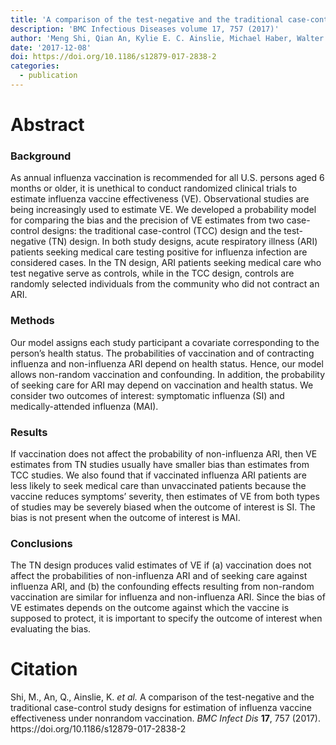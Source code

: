 ```yaml
---
title: 'A comparison of the test-negative and the traditional case-control study designs for estimation of influenza vaccine effectiveness under nonrandom vaccination'
description: 'BMC Infectious Diseases volume 17, 757 (2017)'
author: 'Meng Shi, Qian An, Kylie E. C. Ainslie, Michael Haber, Walter A. Orenstein '
date: '2017-12-08'
doi: https://doi.org/10.1186/s12879-017-2838-2
categories: 
  - publication
---
```


# Abstract

### Background

As annual influenza vaccination is recommended for all U.S. persons aged 6 months or older, it is unethical to conduct randomized clinical trials to estimate influenza vaccine effectiveness (VE). Observational studies are being increasingly used to estimate VE. We developed a probability model for comparing the bias and the precision of VE estimates from two case-control designs: the traditional case-control (TCC) design and the test-negative (TN) design. In both study designs, acute respiratory illness (ARI) patients seeking medical care testing positive for influenza infection are considered cases. In the TN design, ARI patients seeking medical care who test negative serve as controls, while in the TCC design, controls are randomly selected individuals from the community who did not contract an ARI.

### Methods

Our model assigns each study participant a covariate corresponding to the person’s health status. The probabilities of vaccination and of contracting influenza and non-influenza ARI depend on health status. Hence, our model allows non-random vaccination and confounding. In addition, the probability of seeking care for ARI may depend on vaccination and health status. We consider two outcomes of interest: symptomatic influenza (SI) and medically-attended influenza (MAI).

### Results

If vaccination does not affect the probability of non-influenza ARI, then VE estimates from TN studies usually have smaller bias than estimates from TCC studies. We also found that if vaccinated influenza ARI patients are less likely to seek medical care than unvaccinated patients because the vaccine reduces symptoms’ severity, then estimates of VE from both types of studies may be severely biased when the outcome of interest is SI. The bias is not present when the outcome of interest is MAI.

### Conclusions

The TN design produces valid estimates of VE if (a) vaccination does not affect the probabilities of non-influenza ARI and of seeking care against influenza ARI, and (b) the confounding effects resulting from non-random vaccination are similar for influenza and non-influenza ARI. Since the bias of VE estimates depends on the outcome against which the vaccine is supposed to protect, it is important to specify the outcome of interest when evaluating the bias.

# Citation

Shi, M., An, Q., Ainslie, K. *et al.* A comparison of the test-negative and the traditional case-control study designs for estimation of influenza vaccine effectiveness under nonrandom vaccination. *BMC Infect Dis* **17**, 757 (2017). https://doi.org/10.1186/s12879-017-2838-2
